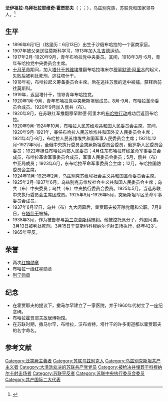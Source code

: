 '''法伊祖拉·乌拜杜拉耶维奇·霍贾耶夫'''（{{lang-uz|Файзулла Убайдуллоевич Хўжаев}}；{{lang-ru|Файзулла́ Убайдулла́евич Ходжа́ев}}；{{bd|1896年|6月1日（格里历：6月13日）|1938年|3月15日}}），乌兹别克族，苏联党和国家领导人。<ref>{{Cite web|title=Справочник по истории Коммунистической партии и Советского Союза 1898 - 1991|url=https://web.archive.org/web/20160304042911/http://www.knowbysight.info/HHH/00744.asp}}</ref>

{{Infobox officeholder
|original_name  = Файзулла́ Убайдулла́евич Ходжа́ев
|name           = 法伊祖拉·乌拜杜拉耶维奇·霍贾耶夫
|image = FU Xojayev.jpg
|office         = [[布哈拉人民苏维埃共和国|布哈拉人民苏维埃共和国]]人民委员会主席
| term_start =1920年9月2日
| term_end = 1924年10月27日
| predecessor = 职务建立
| successor = [[阿卜杜拉乌夫·菲特拉特|阿卜杜拉乌夫·菲特拉特]]
|office2         = [[乌兹别克苏维埃社会主义共和国|乌兹别克苏维埃社会主义共和国]]人民委员会主席
| term_start2 =1924年10月27日
| term_end2 = 1937年6月17日
| predecessor2 = 职务建立
| successor2 = [[阿卜杜拉·卡里莫维奇·卡里莫夫|阿卜杜拉·卡里莫维奇·卡里莫夫]]
| birth_date   = {{OldStyleDate|1896年|6月13日|6月1日}}
| birth_place  = {{Russian Empire}}[[布哈拉汗国|布哈拉汗国]]布哈拉
| death_date   = {{death date and age|mf=yes|1938|3|15|1896|6|13|df=y}}
| death_place  = {{URS}}[[莫斯科|莫斯科]][[科穆纳尔卡射击场|科穆纳尔卡射击场]]
| nationality  = {{Russian Empire}}（1896-1917）<br>{{URS}}（1917-1938）
| party        = [[青年布哈拉党|青年布哈拉党]]，[[苏联共产党|苏联共产党]]（布）
|awards={{{!}} style="background:transparent"
{{!}}{{列宁勋章}}{{!!}}{{红旗勋章}}{{!!}}{{红旗勋章}}
{{!}}}
}}

== 生平 ==
* 1896年6月1日（格里历：6月13日）出生于沙俄布哈拉的一个富商家庭。
* 1907年被父亲送往莫斯科学习，1913年加入[[扎吉德|扎吉德]]运动。
* 1917年2月-1920年9月，青年布哈拉党中央委员。其间，1918年3月-6月，青年布哈拉党中央委员会主席。
* [[十月革命|十月革命]]期间，加入[[塔什干苏维埃|塔什干苏维埃]]推翻布哈拉埃米尔[[穆罕默德·阿里木|穆罕默德·阿里木]]的起义，失败后被判处死刑，逃往塔什干。
* 1918年初，布哈拉起义筹备委员会主席。后在逃往苏俄的途中被捕。获释后前往莫斯科。
* 1919年，返回塔什干，领导青年布哈拉党。
* 1920年1月-9月，青年布哈拉党中突厥斯坦局成员。8月-9月，布哈拉革命委员会成员。1920年9月加入俄共（布）。
* 1920年9月，在苏联红军推翻穆罕默德·阿里木的[[布哈拉行动|布哈拉行动]]成功后返回布哈拉。
* 1920年9月-1924年10月，[[布哈拉人民苏维埃共和国|布哈拉人民苏维埃共和国]]人民委员会主席。其间，1920年9月-1921年，兼任布哈拉人民苏维埃共和国外交人民委员会主席；1921年4月-8月，布哈拉人民苏维埃共和国军事人民委员会主席；1921年12月-1922年5月，全俄中央执行委员会突厥斯坦委员会委员，俄罗斯人民委员会委员；1922年担任布哈拉内部人民委员；4月任东布哈拉阵线革命军事委员会成员，布哈拉革命军事委员会成员，军事人民委员会委员；5月，俄共（布）中亚局成员；1923年6月，东布哈拉革命军事委员会主席；12月，布哈拉国防委员会主席。
* 1924年11月-1925年2月，[[乌兹别克苏维埃社会主义共和国|乌兹别克苏维埃社会主义共和国]]革命委员会主席。
* 1925年2月-1937年6月，乌兹别克苏维埃社会主义共和国人民委员会主席；乌共（布）中央委员；乌共（布）中央执行委员会委员。1925年5月，当选苏联中央执行委员会主席团成员。1925年9月-1926年5月，突厥斯坦军区革命军事委员会成员。
* 1937年6月17日，乌共（布）九大闭幕后，霍贾耶夫被开除党籍和公职。7月9日，在[[塔什干|塔什干]]被捕。
* 1938年3月，作为被告参与[[第三次莫斯科审判|第三次莫斯科审判]]。他被控托派分子，外国间谍。3月13日被判处死刑。3月15日于莫斯科科穆纳尔卡射击场执行，终年42岁。
* 1965年平反。

== 荣誉 ==
* 两次[[红旗勋章|红旗勋章]]
* 布哈拉一级红星勋章
* [[列宁勋章|列宁勋章]]

== 纪念 ==
* 在霍贾耶夫的提议下，撒马尔罕建立了一家医院，并于1960年代树立了一座纪念碑。
* 布哈拉霍贾耶夫故居博物馆。
* 在苏联时期，撒马尔罕，布哈拉，沃布肯特，塔什干的许多街道都以霍贾耶夫的名字命名。



== 参考文献 ==
{{Reflist}}


{{Authority control}}
{{DEFAULTSORT:Khodzhayev, Fayzulla}}
[[Category:泛突厥主義者|Category:泛突厥主義者]]
[[Category:苏联乌兹别克人|Category:苏联乌兹别克人]]
[[Category:乌兹别克斯坦共产主义者|Category:乌兹别克斯坦共产主义者]]
[[Category:大清洗处决的苏联共产党党员|Category:大清洗处决的苏联共产党党员]]
[[Category:被枪决并埋葬于科穆纳尔卡射击场者|Category:被枪决并埋葬于科穆纳尔卡射击场者]]
[[Category:苏联平反者|Category:苏联平反者]]
[[Category:苏联中央执行委员会委员|Category:苏联中央执行委员会委员]]
[[Category:共产国际二大代表|Category:共产国际二大代表]]